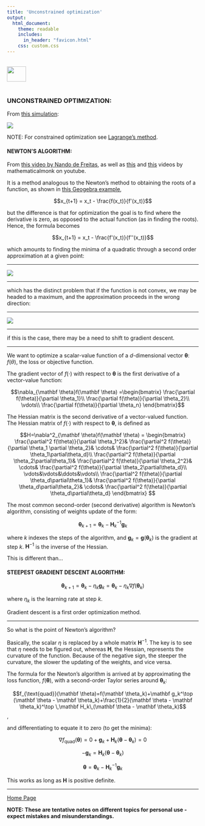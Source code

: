```yaml
---
title: 'Unconstrained optimization'
output: 
  html_document:
    theme: readable
    includes:
      in_header: "favicon.html" 
    css: custom.css
---
```


<br>
<a href="http://rinterested.github.io/statistics/index.html">
<img HEIGHT="40" WIDTH="50" src="logo.PNG"></a>
<br><br>


### UNCONSTRAINED OPTIMIZATION:


From [this simulation](http://louistiao.me/posts/notebooks/visualizing-and-animating-optimization-algorithms-with-matplotlib/):

<img src="https://cloud.githubusercontent.com/assets/9312897/26736614/dbff7b48-4794-11e7-8ee6-71bbd477058e.gif">

NOTE: For constrained optimization see [Lagrange's method](http://rinterested.github.io/statistics/lagrange.html).

#### NEWTON'S ALGORITHM:

From [this video by Nando de Freitas](https://www.youtube.com/watch?v=QGOda9mz_yA), as well as [this](https://www.youtube.com/watch?v=28BMpgxn_Ec) and [this](https://www.youtube.com/watch?v=42zJ5xrdOqo) videos by mathematicalmonk on youtube.

It is a method analogous to the Newton's method to obtaining the roots of a function, as shown in [this Geogebra example](https://ggbm.at/ukn4nTYa),

$$x_{t+1} = x_t - \frac{f(x_t)}{f'(x_t)}$$

but the difference is that for optimization the goal is to find where the derivative is zero, as opposed to the actual function (as in finding the roots). Hence, the formula becomes

$$x_{t+1} = x_t - \frac{f'(x_t)}{f''(x_t)}$$

which amounts to finding the minima of a quadratic through a second order approximation at a given point:

---

<img src="https://cloud.githubusercontent.com/assets/9312897/26708297/059ded6c-4719-11e7-9052-645e340a1de4.png">

---

which has the distinct problem that if the function is not convex, we may be headed to a maximum, and the approximation proceeds in the wrong direction:

---

<img src="https://cloud.githubusercontent.com/assets/9312897/26708502/1cdf3840-471a-11e7-910b-4de6e95f5253.png">

---

if this is the case, there may be a need to shift to gradient descent.

---

We want to optimize a scalar-value function of a $d$-dimensional vector $\mathbf\theta$:  $f(\theta)$, the loss or objective function.

The gradient vector of $f(\cdot)$ with respect to $\mathbf \theta$ is the first derivative of a vector-value function:

$$\nabla_{\mathbf \theta}f(\mathbf \theta)
=\begin{bmatrix}
\frac{\partial f(\theta)}{\partial \theta_1}\\
\frac{\partial f(\theta)}{\partial \theta_2}\\
\vdots\\
\frac{\partial f(\theta)}{\partial \theta_n}
\end{bmatrix}$$

The Hessian matrix is the second derivative of a vector-valued function. The Hessian matrix of $f(\cdot)$ with respect to $\mathbf \theta$, is defined as

$$H=\nabla^2_{\mathbf \theta}f(\mathbf \theta) = 
\begin{bmatrix}
\frac{\partial^2 f(\theta)}{\partial \theta_1^2}&
\frac{\partial^2 f(\theta)}{\partial \theta_1 \partial \theta_2}&
\cdots&
\frac{\partial^2 f(\theta)}{\partial \theta_1\partial\theta_d}\\
\frac{\partial^2 f(\theta)}{\partial \theta_2\partial\theta_1}&
\frac{\partial^2 f(\theta)}{\partial \theta_2^2}&
\cdots&
\frac{\partial^2 f(\theta)}{\partial \theta_2\partial\theta_d}\\
\vdots&\vdots&\ddots&\vdots\\
\frac{\partial^2 f(\theta)}{\partial \theta_d\partial\theta_1}&
\frac{\partial^2 f(\theta)}{\partial \theta_d\partial\theta_2}&
\cdots&
\frac{\partial^2 f(\theta)}{\partial \theta_d\partial\theta_d}
\end{bmatrix}
$$

The most common second-order (second derivative) algorithm is Newton's algorithm, consisting of weights update of the form:

$$\mathbf \theta_{k+1} = \mathbf \theta_k - \mathbf H_k^{-1}\mathbf g_k$$ 

where $k$ indexes the steps of the algorithm, and $\mathbf g_k=\mathbf g(\mathbf \theta_k)$ is the gradient at step $k$. $\mathbf H^{-1}$ is the inverse of the Hessian.

This is different than...

#### STEEPEST GRADIENT DESCENT ALGORITHM:

$$\mathbf \theta_{k+1} = \mathbf \theta_k - \eta_k \mathbf g_k = \mathbf \theta_k - \eta_k \nabla f(\mathbf \theta_k)$$

where $\eta_k$ is the learning rate at step $k$.

Gradient descent is a first order optimization method.

---

So what is the point of Newton's algorithm?

Basically, the scalar $\eta$ is replaced by a whole matrix $\mathbf H^{-1}$. The key is to see that $\eta$ needs to be figured out, whereas $\mathbf H$, the Hessian, represents the curvature of the function. Because of the negative sign, the steeper the curvature, the slower the updating of the weights, and vice versa.

The formula for the Newton's algorithm is arrived at by approximating the loss function, $f(\mathbf \theta)$, with a second-order Taylor series around $\mathbf \theta_k$:

$$f_{\text{quad}}(\mathbf \theta)=f(\mathbf \theta_k)+\mathbf g_k^\top (\mathbf \theta - \mathbf \theta_k)+\frac{1}{2}(\mathbf \theta - \mathbf \theta_k)^\top \,\mathbf H_k\,(\mathbf \theta - \mathbf \theta_k)$$,

and differentiating to equate it to zero (to get the minima):

$$\nabla f_{\text{quad}}(\mathbf \theta)=0+\mathbf g_k + \mathbf H_k (\mathbf \theta - \mathbf \theta_k)=0$$

$$-\mathbf g_k = \mathbf H_k(\mathbf \theta - \mathbf \theta_k)$$

$$\mathbf \theta = \mathbf \theta_k - \mathbf H_k^{-1}\mathbf g_k$$

This works as long as $\mathbf H$ is positive definite.


---
<a href="http://rinterested.github.io/statistics/index.html">Home Page</a>

**NOTE: These are tentative notes on different topics for personal use - expect mistakes and misunderstandings.**
